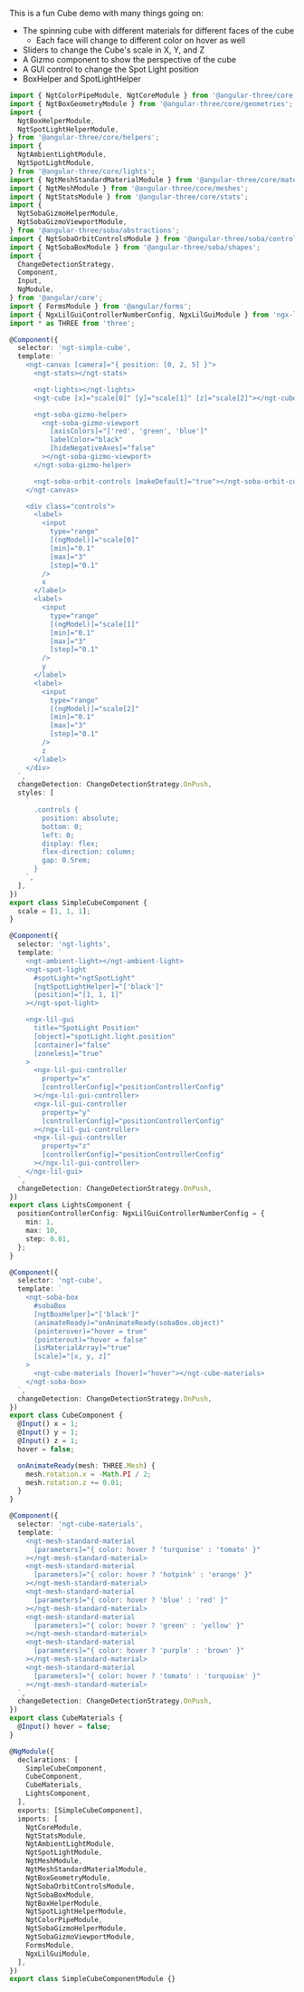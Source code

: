 This is a fun Cube demo with many things going on:

- The spinning cube with different materials for different faces of the cube
  - Each face will change to different color on hover as well
- Sliders to change the Cube's scale in X, Y, and Z
- A Gizmo component to show the perspective of the cube
- A GUI control to change the Spot Light position
- BoxHelper and SpotLightHelper

```ts
import { NgtColorPipeModule, NgtCoreModule } from '@angular-three/core';
import { NgtBoxGeometryModule } from '@angular-three/core/geometries';
import {
  NgtBoxHelperModule,
  NgtSpotLightHelperModule,
} from '@angular-three/core/helpers';
import {
  NgtAmbientLightModule,
  NgtSpotLightModule,
} from '@angular-three/core/lights';
import { NgtMeshStandardMaterialModule } from '@angular-three/core/materials';
import { NgtMeshModule } from '@angular-three/core/meshes';
import { NgtStatsModule } from '@angular-three/core/stats';
import {
  NgtSobaGizmoHelperModule,
  NgtSobaGizmoViewportModule,
} from '@angular-three/soba/abstractions';
import { NgtSobaOrbitControlsModule } from '@angular-three/soba/controls';
import { NgtSobaBoxModule } from '@angular-three/soba/shapes';
import {
  ChangeDetectionStrategy,
  Component,
  Input,
  NgModule,
} from '@angular/core';
import { FormsModule } from '@angular/forms';
import { NgxLilGuiControllerNumberConfig, NgxLilGuiModule } from 'ngx-lil-gui';
import * as THREE from 'three';

@Component({
  selector: 'ngt-simple-cube',
  template: `
    <ngt-canvas [camera]="{ position: [0, 2, 5] }">
      <ngt-stats></ngt-stats>

      <ngt-lights></ngt-lights>
      <ngt-cube [x]="scale[0]" [y]="scale[1]" [z]="scale[2]"></ngt-cube>

      <ngt-soba-gizmo-helper>
        <ngt-soba-gizmo-viewport
          [axisColors]="['red', 'green', 'blue']"
          labelColor="black"
          [hideNegativeAxes]="false"
        ></ngt-soba-gizmo-viewport>
      </ngt-soba-gizmo-helper>

      <ngt-soba-orbit-controls [makeDefault]="true"></ngt-soba-orbit-controls>
    </ngt-canvas>

    <div class="controls">
      <label>
        <input
          type="range"
          [(ngModel)]="scale[0]"
          [min]="0.1"
          [max]="3"
          [step]="0.1"
        />
        x
      </label>
      <label>
        <input
          type="range"
          [(ngModel)]="scale[1]"
          [min]="0.1"
          [max]="3"
          [step]="0.1"
        />
        y
      </label>
      <label>
        <input
          type="range"
          [(ngModel)]="scale[2]"
          [min]="0.1"
          [max]="3"
          [step]="0.1"
        />
        z
      </label>
    </div>
  `,
  changeDetection: ChangeDetectionStrategy.OnPush,
  styles: [
    `
      .controls {
        position: absolute;
        bottom: 0;
        left: 0;
        display: flex;
        flex-direction: column;
        gap: 0.5rem;
      }
    `,
  ],
})
export class SimpleCubeComponent {
  scale = [1, 1, 1];
}

@Component({
  selector: 'ngt-lights',
  template: `
    <ngt-ambient-light></ngt-ambient-light>
    <ngt-spot-light
      #spotLight="ngtSpotLight"
      [ngtSpotLightHelper]="['black']"
      [position]="[1, 1, 1]"
    ></ngt-spot-light>

    <ngx-lil-gui
      title="SpotLight Position"
      [object]="spotLight.light.position"
      [container]="false"
      [zoneless]="true"
    >
      <ngx-lil-gui-controller
        property="x"
        [controllerConfig]="positionControllerConfig"
      ></ngx-lil-gui-controller>
      <ngx-lil-gui-controller
        property="y"
        [controllerConfig]="positionControllerConfig"
      ></ngx-lil-gui-controller>
      <ngx-lil-gui-controller
        property="z"
        [controllerConfig]="positionControllerConfig"
      ></ngx-lil-gui-controller>
    </ngx-lil-gui>
  `,
  changeDetection: ChangeDetectionStrategy.OnPush,
})
export class LightsComponent {
  positionControllerConfig: NgxLilGuiControllerNumberConfig = {
    min: 1,
    max: 10,
    step: 0.01,
  };
}

@Component({
  selector: 'ngt-cube',
  template: `
    <ngt-soba-box
      #sobaBox
      [ngtBoxHelper]="['black']"
      (animateReady)="onAnimateReady(sobaBox.object)"
      (pointerover)="hover = true"
      (pointerout)="hover = false"
      [isMaterialArray]="true"
      [scale]="[x, y, z]"
    >
      <ngt-cube-materials [hover]="hover"></ngt-cube-materials>
    </ngt-soba-box>
  `,
  changeDetection: ChangeDetectionStrategy.OnPush,
})
export class CubeComponent {
  @Input() x = 1;
  @Input() y = 1;
  @Input() z = 1;
  hover = false;

  onAnimateReady(mesh: THREE.Mesh) {
    mesh.rotation.x = -Math.PI / 2;
    mesh.rotation.z += 0.01;
  }
}

@Component({
  selector: 'ngt-cube-materials',
  template: `
    <ngt-mesh-standard-material
      [parameters]="{ color: hover ? 'turquoise' : 'tomato' }"
    ></ngt-mesh-standard-material>
    <ngt-mesh-standard-material
      [parameters]="{ color: hover ? 'hotpink' : 'orange' }"
    ></ngt-mesh-standard-material>
    <ngt-mesh-standard-material
      [parameters]="{ color: hover ? 'blue' : 'red' }"
    ></ngt-mesh-standard-material>
    <ngt-mesh-standard-material
      [parameters]="{ color: hover ? 'green' : 'yellow' }"
    ></ngt-mesh-standard-material>
    <ngt-mesh-standard-material
      [parameters]="{ color: hover ? 'purple' : 'brown' }"
    ></ngt-mesh-standard-material>
    <ngt-mesh-standard-material
      [parameters]="{ color: hover ? 'tomato' : 'turquoise' }"
    ></ngt-mesh-standard-material>
  `,
  changeDetection: ChangeDetectionStrategy.OnPush,
})
export class CubeMaterials {
  @Input() hover = false;
}

@NgModule({
  declarations: [
    SimpleCubeComponent,
    CubeComponent,
    CubeMaterials,
    LightsComponent,
  ],
  exports: [SimpleCubeComponent],
  imports: [
    NgtCoreModule,
    NgtStatsModule,
    NgtAmbientLightModule,
    NgtSpotLightModule,
    NgtMeshModule,
    NgtMeshStandardMaterialModule,
    NgtBoxGeometryModule,
    NgtSobaOrbitControlsModule,
    NgtSobaBoxModule,
    NgtBoxHelperModule,
    NgtSpotLightHelperModule,
    NgtColorPipeModule,
    NgtSobaGizmoHelperModule,
    NgtSobaGizmoViewportModule,
    FormsModule,
    NgxLilGuiModule,
  ],
})
export class SimpleCubeComponentModule {}
```
